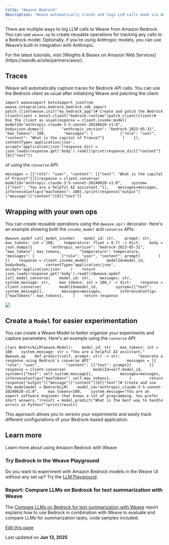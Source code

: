 ```yaml
---
title: "Amazon Bedrock"
description: "Weave automatically tracks and logs LLM calls made via Amazon Bedrock, AWS's fully managed service that offers foundation models from leading AI companies through a unified API."
---
```


There are multiple ways to log LLM calls to Weave from Amazon Bedrock. You can use `weave.op` to create reusable operations for tracking any calls to a Bedrock model. Optionally, if you're using Anthropic models, you can use Weave’s built-in integration with Anthropic.

<Check>
  For the latest tutorials, visit [Weights & Biases on Amazon Web Services](https://wandb.ai/site/partners/aws/).
</Check>

## Traces[​](/guides/integrations/bedrock#traces "Direct link to Traces")

Weave will automatically capture traces for Bedrock API calls. You can use the Bedrock client as usual after initializing Weave and patching the client:

```
import weaveimport boto3import jsonfrom weave.integrations.bedrock.bedrock_sdk import patch_clientweave.init("my_bedrock_app")# Create and patch the Bedrock clientclient = boto3.client("bedrock-runtime")patch_client(client)# Use the client as usualresponse = client.invoke_model(    modelId="anthropic.claude-3-5-sonnet-20240620-v1:0",    body=json.dumps({        "anthropic_version": "bedrock-2023-05-31",        "max_tokens": 100,        "messages": [            {"role": "user", "content": "What is the capital of France?"}        ]    }),    contentType='application/json',    accept='application/json')response_dict = json.loads(response.get('body').read())print(response_dict["content"][0]["text"])
```

of using the `converse` API:

```
messages = [{"role": "user", "content": [{"text": "What is the capital of France?"}]}]response = client.converse(    modelId="anthropic.claude-3-5-sonnet-20240620-v1:0",    system=[{"text": "You are a helpful AI assistant."}],    messages=messages,    inferenceConfig={"maxTokens": 100},)print(response["output"]["message"]["content"][0]["text"])
```

## Wrapping with your own ops[​](/guides/integrations/bedrock#wrapping-with-your-own-ops "Direct link to Wrapping with your own ops")

You can create reusable operations using the `@weave.op()` decorator. Here's an example showing both the `invoke_model` and `converse` APIs:

```
@weave.opdef call_model_invoke(    model_id: str,    prompt: str,    max_tokens: int = 100,    temperature: float = 0.7) -> dict:    body = json.dumps({        "anthropic_version": "bedrock-2023-05-31",        "max_tokens": max_tokens,        "temperature": temperature,        "messages": [            {"role": "user", "content": prompt}        ]    })    response = client.invoke_model(        modelId=model_id,        body=body,        contentType='application/json',        accept='application/json'    )    return json.loads(response.get('body').read())@weave.opdef call_model_converse(    model_id: str,    messages: str,    system_message: str,    max_tokens: int = 100,) -> dict:    response = client.converse(        modelId=model_id,        system=[{"text": system_message}],        messages=messages,        inferenceConfig={"maxTokens": max_tokens},    )    return response
```

![](/images/guides/integrations/assets/images/bedrock_converse-6f9dce63982bc118ac2fab9b4c96f744.png)

## Create a `Model` for easier experimentation[​](/guides/integrations/bedrock#create-a-model-for-easier-experimentation "Direct link to create-a-model-for-easier-experimentation")

You can create a Weave Model to better organize your experiments and capture parameters. Here's an example using the `converse` API:

```
class BedrockLLM(weave.Model):    model_id: str    max_tokens: int = 100    system_message: str = "You are a helpful AI assistant."    @weave.op    def predict(self, prompt: str) -> str:        "Generate a response using Bedrock's converse API"                messages = [{            "role": "user",            "content": [{"text": prompt}]        }]        response = client.converse(            modelId=self.model_id,            system=[{"text": self.system_message}],            messages=messages,            inferenceConfig={"maxTokens": self.max_tokens},        )        return response["output"]["message"]["content"][0]["text"]# Create and use the modelmodel = BedrockLLM(    model_id="anthropic.claude-3-5-sonnet-20240620-v1:0",    max_tokens=100,    system_message="You are an expert software engineer that knows a lot of programming. You prefer short answers.")result = model.predict("What is the best way to handle errors in Python?")print(result)
```

This approach allows you to version your experiments and easily track different configurations of your Bedrock-based application.

## Learn more[​](/guides/integrations/bedrock#learn-more "Direct link to Learn more")

Learn more about using Amazon Bedrock with Weave

### Try Bedrock in the Weave Playground[​](/guides/integrations/bedrock#try-bedrock-in-the-weave-playground "Direct link to Try Bedrock in the Weave Playground")

Do you want to experiment with Amazon Bedrock models in the Weave UI without any set up? Try the [LLM Playground](/guides/tools/playground).

### Report: Compare LLMs on Bedrock for text summarization with Weave[​](/guides/integrations/bedrock#report-compare-llms-on-bedrock-for-text-summarization-with-weave "Direct link to Report: Compare LLMs on Bedrock for text summarization with Weave")

The [Compare LLMs on Bedrock for text summarization with Weave](https://wandb.ai/byyoung3/ML_NEWS3/reports/Compare-LLMs-on-Amazon-Bedrock-for-text-summarization-with-W-B-Weave--VmlldzoxMDI1MTIzNw) report explains how to use Bedrock in combination with Weave to evaluate and compare LLMs for summarization tasks, code samples included.

[Edit this page](https://github.com/wandb/weave/blob/master/docs/docs/guides/integrations/bedrock.md)

Last updated on **Jun 13, 2025**
